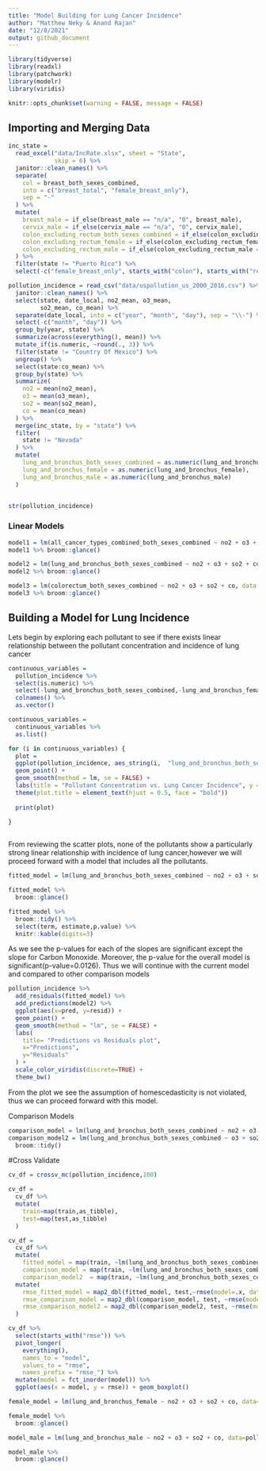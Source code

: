 ```yaml
---
title: "Model Building for Lung Cancer Incidence"
author: "Matthew Neky & Anand Rajan"
date: "12/8/2021"
output: github_document
---
```


```r
library(tidyverse)
library(readxl)
library(patchwork)
library(modelr)
library(viridis)

knitr::opts_chunk$set(warning = FALSE, message = FALSE)
```

## Importing and Merging Data

```r
inc_state =
  read_excel("data/IncRate.xlsx", sheet = "State", 
             skip = 6) %>%
  janitor::clean_names() %>% 
  separate(
    col = breast_both_sexes_combined,
    into = c("breast_total", "female_breast_only"),
    sep = "-"
  ) %>% 
  mutate(
    breast_male = if_else(breast_male == "n/a", "0", breast_male),
    cervix_male = if_else(cervix_male == "n/a", "0", cervix_male),
    colon_excluding_rectum_both_sexes_combined = if_else(colon_excluding_rectum_both_sexes_combined == "n/a", "0", colon_excluding_rectum_both_sexes_combined),
    colon_excluding_rectum_female = if_else(colon_excluding_rectum_female == "n/a", "0", colon_excluding_rectum_female),
    colon_excluding_rectum_male = if_else(colon_excluding_rectum_male == "n/a", "0", colon_excluding_rectum_male),
  ) %>%
  filter(state != "Puerto Rico") %>%
  select(-c("female_breast_only", starts_with("colon"), starts_with("rectum")))
```


```r
pollution_incidence = read_csv("data/uspollution_us_2000_2016.csv") %>% 
  janitor::clean_names() %>%
  select(state, date_local, no2_mean, o3_mean, 
         so2_mean, co_mean) %>%
  separate(date_local, into = c("year", "month", "day"), sep = "\\-") %>%
  select(-c("month", "day")) %>%
  group_by(year, state) %>%
  summarize(across(everything(), mean)) %>%
  mutate_if(is.numeric, ~round(., 3)) %>%
  filter(state != "Country Of Mexico") %>% 
  ungroup() %>% 
  select(state:co_mean) %>% 
  group_by(state) %>% 
  summarize(
    no2 = mean(no2_mean),
    o3 = mean(o3_mean),
    so2 = mean(so2_mean),
    co = mean(co_mean)
  ) %>% 
  merge(inc_state, by = "state") %>% 
  filter(
    state != "Nevada"
  ) %>% 
  mutate(
    lung_and_bronchus_both_sexes_combined = as.numeric(lung_and_bronchus_both_sexes_combined),
    lung_and_bronchus_female = as.numeric(lung_and_bronchus_female),
    lung_and_bronchus_male = as.numeric(lung_and_bronchus_male)
  )


str(pollution_incidence)
```

### Linear Models

```r
model1 = lm(all_cancer_types_combined_both_sexes_combined ~ no2 + o3 + so2 + co, data = pollution_incidence)
model1 %>% broom::glance()

model2 = lm(lung_and_bronchus_both_sexes_combined ~ no2 + o3 + so2 + co, data = pollution_incidence)
model2 %>% broom::glance()

model3 = lm(colorectum_both_sexes_combined ~ no2 + o3 + so2 + co, data = pollution_incidence)
model3 %>% broom::glance()

```


## Building a Model for Lung Incidence 

Lets begin by exploring each pollutant to see if there exists linear relationship between the pollutant concentration and incidence of lung cancer

```r
continuous_variables =
  pollution_incidence %>% 
  select(is.numeric) %>% 
  select(-lung_and_bronchus_both_sexes_combined,-lung_and_bronchus_female, -lung_and_bronchus_male) %>% 
  colnames() %>% 
  as.vector()

```

```r
continuous_variables =
  continuous_variables %>% 
  as.list()

for (i in continuous_variables) {
  plot =
  ggplot(pollution_incidence, aes_string(i,  "lung_and_bronchus_both_sexes_combined")) + 
  geom_point() +
  geom_smooth(method = lm, se = FALSE) +
  labs(title = "Pollutant Concentration vs. Lung Cancer Incidence", y = "Lung Cancer Incidence") +
  theme(plot.title = element_text(hjust = 0.5, face = "bold"))
  
  print(plot)
  
}



```

From reviewing the scatter plots, none of the pollutants show a particularly strong linear relationship with incidence of lung cancer,however we will proceed forward with a model that includes all the pollutants. 

```r
fitted_model = lm(lung_and_bronchus_both_sexes_combined ~ no2 + o3 + so2 + co, data = pollution_incidence)

fitted_model %>% 
  broom::glance()

fitted_model %>% 
  broom::tidy() %>% 
  select(term, estimate,p.value) %>%
  knitr::kable(digits=3)
```

As we see the p-values for each of the slopes are significant except the slope for Carbon Monoxide. Moreover, the p-value for the overall model is significant(p-value=0.0126). Thus we will continue with the current model and compared to other comparison models 

```r
pollution_incidence %>% 
  add_residuals(fitted_model) %>% 
  add_predictions(model2) %>% 
  ggplot(aes(x=pred, y=resid)) +
  geom_point() +
  geom_smooth(method = "lm", se = FALSE) +
  labs(
    title= "Predictions vs Residuals plot",
    x="Predictions",
    y="Residuals"
  ) +
  scale_color_viridis(discrete=TRUE) +
  theme_bw()
```
From the plot we see the assumption of homescedasticity is not violated, thus we can proceed forward with this model. 

Comparison Models

```r
comparison_model = lm(lung_and_bronchus_both_sexes_combined ~ no2 + o3 + so2, data = pollution_incidence)  
comparison_model2 = lm(lung_and_bronchus_both_sexes_combined ~ o3 + so2, data = pollution_incidence) %>% 
  broom::tidy()

```

#Cross Validate

```r
cv_df = crossv_mc(pollution_incidence,100) 

cv_df =
  cv_df %>% 
  mutate(
    train=map(train,as_tibble),
    test=map(test,as_tibble)
  )

```

```r
cv_df = 
  cv_df %>% 
  mutate(
    fitted_model = map(train, ~lm(lung_and_bronchus_both_sexes_combined ~ no2 + o3 + so2 + co, data = pollution_incidence)),
    comparison_model = map(train, ~lm(lung_and_bronchus_both_sexes_combined ~ no2 + o3 + so2, data = pollution_incidence)),
    comparison_model2  = map(train, ~lm(lung_and_bronchus_both_sexes_combined ~ o3 + so2, data = pollution_incidence))) %>% 
  mutate(
    rmse_fitted_model = map2_dbl(fitted_model, test,~rmse(model=.x, data=.y)),
    rmse_comparison_model = map2_dbl(comparison_model, test, ~rmse(model=.x, data=.y)),
    rmse_comparison_model2 = map2_dbl(comparison_model2, test, ~rmse(model=.x, data=.y))                            
  )

cv_df %>% 
  select(starts_with("rmse")) %>% 
  pivot_longer(
    everything(),
    names_to = "model", 
    values_to = "rmse",
    names_prefix = "rmse_") %>% 
  mutate(model = fct_inorder(model)) %>% 
  ggplot(aes(x = model, y = rmse)) + geom_boxplot()
```



```r
female_model = lm(lung_and_bronchus_female ~ no2 + o3 + so2 + co, data=pollution_incidence)

female_model %>% 
  broom::glance()

model_male = lm(lung_and_bronchus_male ~ no2 + o3 + so2 + co, data=pollution_incidence) 

model_male %>% 
  broom::glance()
```





